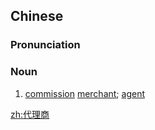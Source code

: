==Chinese==
{{zh-forms|type=21}}

===Pronunciation===
{{zh-pron
|m=dàilǐshāng
|c=doi6 lei5 seong1
|mn=tāi-lí-siong
|cat=n
}}

===Noun===
{{zh-noun}}

# [[commission]] [[merchant]]; [[agent]]

[[zh:代理商]]